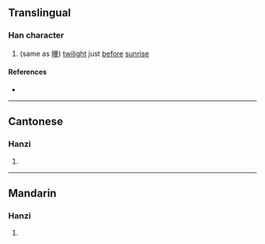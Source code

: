 {{character info}}
==Translingual==

===Han character===
{{Han char|rn=72|rad=日|as=06|sn=10|four=|canj=ABMR|ids=⿰日同}}

# (same as [[曈]]) [[twilight]] just [[before]] [[sunrise]]

====References====
* {{Han ref|kx=0495.090|dkj=13908|hdz=21508.030|uh=664D|ud=26189}}

----

==Cantonese==

===Hanzi===
{{yue-hanzi|jyut=[[tung4]]|y=tung4}}

# {{rfdef|yue|sort=日06}}

----

==Mandarin==

===Hanzi===
{{cmn-hanzi|pin=[[tóng]] ([[tong2]])|wg=t'ung<sup>2</sup>}}

# {{rfdef|cmn|sort=日06}}